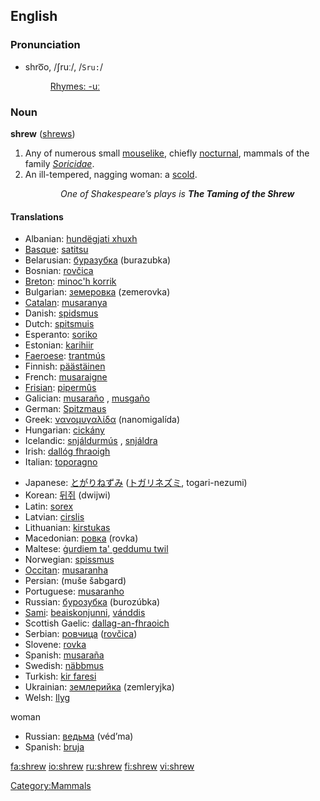 ==English==

===Pronunciation===
*shro͞o, /ʃruː/, /<tt>Sru:</tt>/
*:[[Rhymes:English:-uː|Rhymes: -uː]]

===Noun===
'''shrew''' ([[shrews]])

# Any of numerous small [[mouselike]], chiefly [[nocturnal]], mammals of the family ''[[Soricidae]]''.
# An ill-tempered, nagging woman: a [[scold]].
::''One of Shakespeare’s plays is '''The Taming of the Shrew'''''

====Translations====
{{trans-top|animal}}
*Albanian: [[hundëgjati xhuxh]] {{g|Albanian}}
*[[Basque]]: [[satitsu]]
*Belarusian: [[буразубка]] (burazubka) {{f}}
*Bosnian: [[rovčica]] {{f}}
*[[Breton]]: [[minoc'h korrik]]
*Bulgarian: [[земеровка]] (zemerovka) {{f}}
*[[Catalan]]: [[musaranya]] {{f}}
*Danish: [[spidsmus]] {{c}}
*Dutch: [[spitsmuis]] {{f}}
*Esperanto: [[soriko]]
*Estonian: [[karihiir]]
*[[Faeroese]]: [[trantmús]] {{f}}
*Finnish: [[päästäinen]]
*French: [[musaraigne]] {{f}}
*[[Frisian]]: [[pipermûs]] {{f}}
*Galician: [[musaraño]] {{m}}, [[musgaño]] {{m}}
*German: [[Spitzmaus]] {{f}}
*Greek: [[νανομυγαλίδα]] (nanomigalída) {{f}}
*Hungarian: [[cickány]]
*Icelandic: [[snjáldurmús]] {{f}}, [[snjáldra]] {{f}}
*Irish: [[dallóg fhraoigh]] {{g|Irish}}
*Italian: [[toporagno]] {{m}}
{{trans-mid}}
*Japanese: [[とがりねずみ]] ([[トガリネズミ]], togari-nezumi)
*Korean: [[뒤쥐]] (dwijwi)
*Latin: [[sorex]] {{m}}
*Latvian: [[cirslis]] {{g|Latvian}}
*Lithuanian: [[kirstukas]] {{g|Lithuanian}}
*Macedonian: [[ровка]] (rovka) {{f}}
*Maltese: [[ġurdiem ta' geddumu twil]] {{m}}
*Norwegian: [[spissmus]] {{c}}
*[[Occitan]]: [[musaranha]] {{f}}
*Persian: {{FAchar|[[موش شبگرد]]}} (muše šabgard)
*Portuguese: [[musaranho]] {{m}}
*Russian: [[бурозубка]] (burozúbka) {{f}}
*[[Sami]]: [[beaiskonjunni]], [[vánddis]]
*Scottish Gaelic: [[dallag-an-fhraoich]] {{g|Scottish Gaelic}}
*Serbian: [[ровчица]] ([[rovčica]]) {{f}}
*Slovene: [[rovka]] {{f}}
*Spanish: [[musaraña]] {{f}}
*Swedish: [[näbbmus]] {{c}}
*Turkish: [[kir faresi]]
*Ukrainian: [[землерийка]] (zemleryjka) {{f}}
*Welsh: [[llyg]] {{g|Welsh}}
{{trans-bottom}}

;woman
*Russian: [[ведьма]] (véd’ma) {{f}}
*Spanish: [[bruja]] {{f}}

[[Category:Mammals]]

[[fa:shrew]]
[[io:shrew]]
[[ru:shrew]]
[[fi:shrew]]
[[vi:shrew]]
